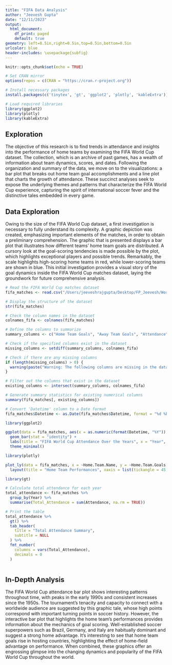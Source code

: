 ```yaml
---
title: "FIFA Data Analysis"
author: "Jeevesh Gupta"
date: "12/11/2023"
output:
  html_document:
    df_print: paged
    default: true
geometry: left=0.5in,right=0.5in,top=0.5in,bottom=0.5in
urlcolor: blue
header-includes: \usepackage{subfig}
---
```


```r
knitr::opts_chunk$set(echo = TRUE)

# Set CRAN mirror
options(repos = c(CRAN = "https://cran.r-project.org"))

# Install necessary packages
install.packages(c('tinytex', 'gt', 'ggplot2', 'plotly', 'kableExtra'))

# Load required libraries
library(ggplot2)
library(plotly)
library(kableExtra)

```

## Exploration

The objective of this research is to find trends in attendance and insights into the performance of home teams by examining the FIFA World Cup dataset. The collection, which is an archive of past games, has a wealth of information about team dynamics, scores, and dates. Following the organization and summary of the data, we move on to the visualizations: a bar plot that breaks out home team goal accomplishments and a line plot that charts the growth of attendance. These succinct analyses seek to expose the underlying themes and patterns that characterize the FIFA World Cup experience, capturing the spirit of international soccer fever and the distinctive tales embedded in every game.

## Data Exploration

Owing to the size of the FIFA World Cup dataset, a first investigation is necessary to fully understand its complexity. A graphic depiction was created, emphasizing important elements of the matches, in order to obtain a preliminary comprehension. The graphic that is presented displays a bar plot that illustrates how different teams' home team goals are distributed. A cursory look at the goal-scoring tendencies is made possible by the plot, which highlights exceptional players and possible trends. Remarkably, the scale highlights high-scoring home teams in red, while lower-scoring teams are shown in blue. This initial investigation provides a visual story of the goal dynamics inside the FIFA World Cup matches dataset, laying the groundwork for future comprehensive analysis.



```r
# Read the FIFA World Cup matches dataset
fifa_matches <- read.csv("/Users/jeeveshrajgupta/Desktop/FP_Jeevesh/WorldCupMatches.csv")

# Display the structure of the dataset
str(fifa_matches)

# Check the column names in the dataset
colnames_fifa <- colnames(fifa_matches)

# Define the columns to summarize
summary_columns <- c("Home Team Goals", "Away Team Goals", "Attendance")

# Check if the specified columns exist in the dataset
missing_columns <- setdiff(summary_columns, colnames_fifa)

# Check if there are any missing columns
if (length(missing_columns) > 0) {
  warning(paste("Warning: The following columns are missing in the dataset:", paste(missing_columns, collapse = ", ")))
}

# Filter out the columns that exist in the dataset
existing_columns <- intersect(summary_columns, colnames_fifa)

# Generate summary statistics for existing numerical columns
summary(fifa_matches[, existing_columns])

# Convert 'Datetime' column to a Date format
fifa_matches$Datetime <- as.Date(fifa_matches$Datetime, format = "%d %b %Y - %H:%M")

```

```r
library(ggplot2)

ggplot(data = fifa_matches, aes(x = as.numeric(format(Datetime, "%Y")), y = Attendance)) +
  geom_bar(stat = "identity") +
  labs(title = "FIFA World Cup Attendance Over the Years", x = "Year", y = "Attendance") +
  theme_minimal()


```

```r

library(plotly)

plot_ly(data = fifa_matches, x = ~Home.Team.Name, y = ~Home.Team.Goals, type = 'bar', color = ~Home.Team.Name) %>%
  layout(title = "Home Team Performances", xaxis = list(tickangle = 45, tickmode = "array", tickvals = seq(1, nrow(fifa_matches), 5), ticktext = fifa_matches$Home.Team.Name[seq(1, nrow(fifa_matches), 5)]))

library(gt)

# Calculate total attendance for each year
total_attendance <- fifa_matches %>%
  group_by(Year) %>%
  summarise(Total_Attendance = sum(Attendance, na.rm = TRUE))

# Print the table
total_attendance %>%
  gt() %>%
  tab_header(
    title = "Total Attendance Summary",
    subtitle = NULL
  ) %>%
  fmt_number(
    columns = vars(Total_Attendance),
    decimals = 0
  )



```



## In-Depth Analysis

The FIFA World Cup attendance bar plot shows interesting patterns throughout time, with peaks in the early 1990s and consistent increases since the 1950s. The tournament's tenacity and capacity to connect with a worldwide audience are suggested by this graphic tale, whose high points correspond with important turning points in soccer history. However, the interactive bar plot that highlights the home team's performances provides information about the mechanics of goal scoring. Well-established soccer superpowers such as Brazil, Germany, and Italy are habitually dominant and suggest a strong home advantage. It's interesting to see that home team goals rise in hosting countries, highlighting the effect of home-field advantage on performance. When combined, these graphics offer an engrossing glimpse into the changing dynamics and popularity of the FIFA World Cup throughout the world.
